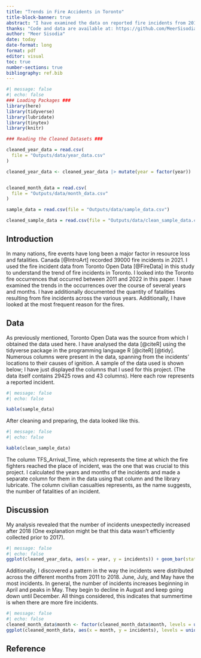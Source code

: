 ```yaml
---
title: "Trends in Fire Accidents in Toronto"
title-block-banner: true
abstract: "I have examined the data on reported fire incidents from 2011 to 2022 in the city of Toronto that the Ontario Fire Marshal made available in this analysis. After analysing the trend of incidents from 2011 to 2022, I discovered an unanticipated increase in incidents between 2017 and 2018. Additionally, we have examined the pattern of incidents over the course of several months from 2011 to 2022."
thanks: "Code and data are available at: https://github.com/MeerSisodia1707/Fire_Incidents_Data.git"
author: "Meer Sisodia"
date: today
date-format: long
format: pdf
editor: visual
toc: true
number-sections: true
bibliography: ref.bib
---
```


```r
#| message: false
#| echo: false
### Loading Packages ###
library(here)
library(tidyverse)
library(lubridate)
library(tinytex)
library(knitr)

### Reading the Cleaned Datasets ###

cleaned_year_data = read.csv(
  file = "Outputs/data/year_data.csv"
)

cleaned_year_data <- cleaned_year_data |> mutate(year = factor(year))


cleaned_month_data = read.csv(
  file = "Outputs/data/month_data.csv"
)

sample_data = read.csv(file = "Outputs/data/sample_data.csv")

cleaned_sample_data = read.csv(file = "Outputs/data/clean_sample_data.csv")

```

## Introduction

In many nations, fire events have long been a major factor in resource loss and fatalities. Canada [@IntroArt] recorded 39000 fire incidents in 2021. I used the fire incident data from Toronto Open Data [@FireData] in this study to understand the trend of fire incidents in Toronto. I looked into the Toronto fire occurrences that occurred between 2011 and 2022 in this paper. I have examined the trends in the occurrences over the course of several years and months. I have additionally documented the quantity of fatalities resulting from fire incidents across the various years. Additionally, I have looked at the most frequent reason for the fires. 

## Data
As previously mentioned, Toronto Open Data was the source from which I obtained the data used here. I have analysed the data [@citeR] using the tidyverse package in the programming language R [@citeR] [@tidy]. Numerous columns were present in the data, spanning from the incidents' locations to their causes of ignition. A sample of the data used is shown below; I have just displayed the columns that I used for this project. (The data itself contains 29425 rows and 43 columns). Here each row represents a reported incident.

```r
#| message: false
#| echo: false

kable(sample_data)
```

After cleaning and preparing, the data looked like this.

```r
#| message: false
#| echo: false

kable(clean_sample_data)
```


The column TFS_Arrival_Time, which represents the time at which the fire fighters reached the place of incident, was the one that was crucial to this project. I calculated the years and months of the incidents and made a separate column for them in the data using that column and the library lubricate. The column civilian casualties represents, as the name suggests, the number of fatalities of an incident.


## Discussion

My analysis revealed that the number of incidents unexpectedly increased after 2018 (One explanation might be that this data wasn't efficiently collected prior to 2017).

```r
#| message: false
#| echo: false
ggplot(cleaned_year_data, aes(x = year, y = incidents)) + geom_bar(stat = 'identity') + theme_classic()
```

Additionally, I discovered a pattern in the way the incidents were distributed across the different months from 2011 to 2018. June, July, and May have the most incidents. In general, the number of incidents increases beginning in April and peaks in May. They begin to decline in August and keep going down until December. All things considered, this indicates that summertime is when there are more fire incidents.

```r
#| message: false
#| echo: false
cleaned_month_data$month <- factor(cleaned_month_data$month, levels = unique(cleaned_month_data$month))
ggplot(cleaned_month_data, aes(x = month, y = incidents), levels = unique(cleaned_month_data$month)) + geom_bar(stat = 'identity') + theme_classic()
```




## Reference